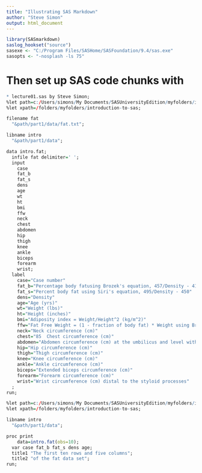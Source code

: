 ```yaml
---
title: "Illustrating SAS Markdown"
author: "Steve Simon"
output: html_document
---
```


```r
library(SASmarkdown)
saslog_hookset("source")
sasexe <- "C:/Program Files/SASHome/SASFoundation/9.4/sas.exe"
sasopts <- "-nosplash -ls 75"
```

# Then set up SAS code chunks with
```r
* lecture01.sas by Steve Simon;
%let path=c:/Users/simons/My Documents/SASUniversityEdition/myfolders/introduction-to-sas;
%let xpath=/folders/myfolders/introduction-to-sas;

filename fat
  "&path/part1/data/fat.txt";

libname intro
  "&path/part1/data";

data intro.fat;
  infile fat delimiter=' ';
  input 
    case
    fat_b
    fat_s
    dens
    age
    wt
    ht
    bmi
    ffw
    neck
    chest
    abdomen
    hip
    thigh
    knee
    ankle
    biceps
    forearm
    wrist;
  label
    case="Case number"
    fat_b="Percentage body fatusing Brozek's equation, 457/Density - 414.2"
    fat_s="Percent body fat using Siri's equation, 495/Density - 450"
    dens="Density"
    age="Age (yrs)"
    wt="Weight (lbs)"
    ht="Height (inches)"
    bmi="Adiposity index = Weight/Height^2 (kg/m^2)"
    ffw="Fat Free Weight = (1 - fraction of body fat) * Weight using Brozek's formula (lbs)"
    neck="Neck circumference (cm)"
    chest="85  Chest circumference (cm)"
    abdomen="Abdomen circumference (cm) at the umbilicus and level with the iliac crest"
    hip="Hip circumference (cm)"
    thigh="Thigh circumference (cm)"
    knee="Knee circumference (cm)"
    ankle="Ankle circumference (cm)"
    biceps="Extended biceps circumference (cm)"
    forearm="Forearm circumference (cm)"
    wrist="Wrist circumference (cm) distal to the styloid processes"  
  ;
run;
```

```r
%let path=c:/Users/simons/My Documents/SASUniversityEdition/myfolders/introduction-to-sas;
%let xpath=/folders/myfolders/introduction-to-sas;

libname intro
  "&path/part1/data";

proc print
    data=intro.fat(obs=10);
  var case fat_b fat_s dens age;
  title1 "The first ten rows and five columns";
  title2 "of the fat data set";
run;
```

